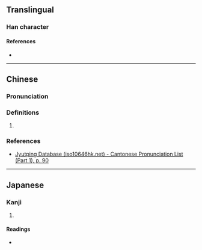 {{character info}}
==Translingual==

===Han character===
{{Han char|rn=37|rad=大|as=02|sn=5|four=|canj=KMM|ids=⿱大二}}

====References====
* {{Han ref|kx=0249.110|dkj=05846|dj=0509.020|hdz=10524.030|uh=5933|ud=22835}}

----

==Chinese==
{{zh-forms}}

===Pronunciation===
{{zh-pron
|m=tài,tou
|c=taai3
|mc=y
|oc=y
|cat=
}}

===Definitions===
{{zh-hanzi}}

# {{rfdef|zh|sort=大02}}

===References===
* [http://www.iso10646hk.net/jp/document/download.jsp Jyutping Database (iso10646hk.net) - Cantonese Pronunciation List (Part 1), p. 90]

----

==Japanese==

===Kanji===
{{ja-kanji|grade=|rs=大02}}

# {{rfdef|ja|sort=大02}}

====Readings====
* {{ja-readings|on=たい|kun=}}